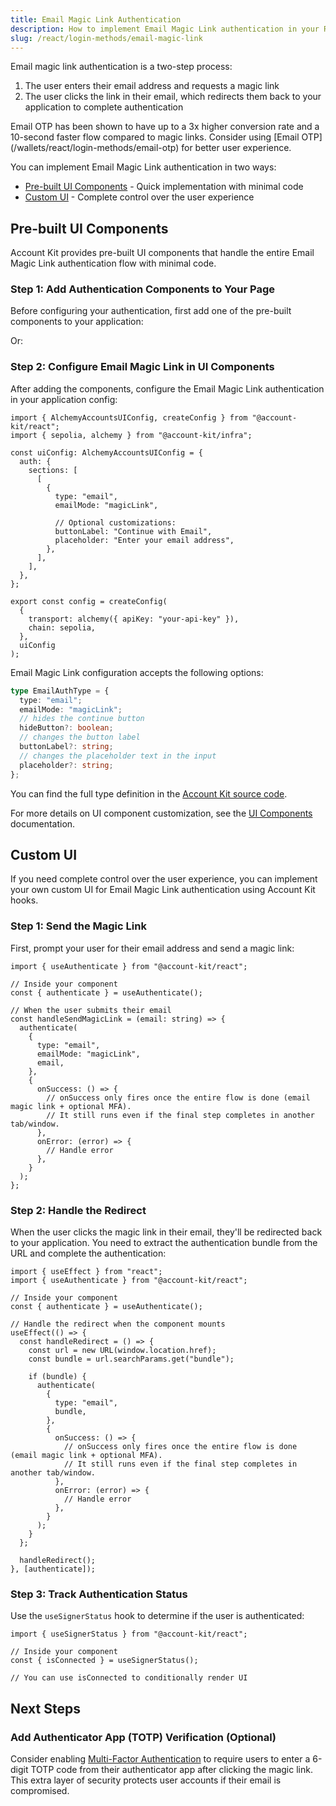 ```yaml
---
title: Email Magic Link Authentication
description: How to implement Email Magic Link authentication in your React app
slug: /react/login-methods/email-magic-link
---
```




Email magic link authentication is a two-step process:

1. The user enters their email address and requests a magic link
2. The user clicks the link in their email, which redirects them back to your application to complete authentication

<Tip>
  Email OTP has been shown to have up to a 3x higher conversion rate and a
  10-second faster flow compared to magic links. Consider using [Email
  OTP](/wallets/react/login-methods/email-otp) for better user experience.
</Tip>

You can implement Email Magic Link authentication in two ways:

- [Pre-built UI Components](#pre-built-ui-components) - Quick implementation with minimal code
- [Custom UI](#custom-ui) - Complete control over the user experience

## Pre-built UI Components

Account Kit provides pre-built UI components that handle the entire Email Magic Link authentication flow with minimal code.

### Step 1: Add Authentication Components to Your Page

Before configuring your authentication, first add one of the pre-built components to your application:

<Markdown src="../shared/modal-auth-example.mdx" />

Or:

<Markdown src="../shared/embedded-auth-example.mdx" />

### Step 2: Configure Email Magic Link in UI Components

After adding the components, configure the Email Magic Link authentication in your application config:

```tsx twoslash
import { AlchemyAccountsUIConfig, createConfig } from "@account-kit/react";
import { sepolia, alchemy } from "@account-kit/infra";

const uiConfig: AlchemyAccountsUIConfig = {
  auth: {
    sections: [
      [
        {
          type: "email",
          emailMode: "magicLink",

          // Optional customizations:
          buttonLabel: "Continue with Email",
          placeholder: "Enter your email address",
        },
      ],
    ],
  },
};

export const config = createConfig(
  {
    transport: alchemy({ apiKey: "your-api-key" }),
    chain: sepolia,
  },
  uiConfig
);
```

Email Magic Link configuration accepts the following options:

```ts
type EmailAuthType = {
  type: "email";
  emailMode: "magicLink";
  // hides the continue button
  hideButton?: boolean;
  // changes the button label
  buttonLabel?: string;
  // changes the placeholder text in the input
  placeholder?: string;
};
```

You can find the full type definition in the [Account Kit source code](https://github.com/alchemyplatform/aa-sdk/blob/main/account-kit/react/src/components/auth/types.ts).

For more details on UI component customization, see the [UI Components](/wallets/react/ui-components) documentation.

## Custom UI

If you need complete control over the user experience, you can implement your own custom UI for Email Magic Link authentication using Account Kit hooks.

### Step 1: Send the Magic Link

First, prompt your user for their email address and send a magic link:

```tsx twoslash
import { useAuthenticate } from "@account-kit/react";

// Inside your component
const { authenticate } = useAuthenticate();

// When the user submits their email
const handleSendMagicLink = (email: string) => {
  authenticate(
    {
      type: "email",
      emailMode: "magicLink",
      email,
    },
    {
      onSuccess: () => {
        // onSuccess only fires once the entire flow is done (email magic link + optional MFA).
        // It still runs even if the final step completes in another tab/window.
      },
      onError: (error) => {
        // Handle error
      },
    }
  );
};
```

### Step 2: Handle the Redirect

When the user clicks the magic link in their email, they'll be redirected back to your application. You need to extract the authentication bundle from the URL and complete the authentication:

```tsx twoslash
import { useEffect } from "react";
import { useAuthenticate } from "@account-kit/react";

// Inside your component
const { authenticate } = useAuthenticate();

// Handle the redirect when the component mounts
useEffect(() => {
  const handleRedirect = () => {
    const url = new URL(window.location.href);
    const bundle = url.searchParams.get("bundle");

    if (bundle) {
      authenticate(
        {
          type: "email",
          bundle,
        },
        {
          onSuccess: () => {
            // onSuccess only fires once the entire flow is done (email magic link + optional MFA).
            // It still runs even if the final step completes in another tab/window.
          },
          onError: (error) => {
            // Handle error
          },
        }
      );
    }
  };

  handleRedirect();
}, [authenticate]);
```

### Step 3: Track Authentication Status

Use the `useSignerStatus` hook to determine if the user is authenticated:

```tsx twoslash
import { useSignerStatus } from "@account-kit/react";

// Inside your component
const { isConnected } = useSignerStatus();

// You can use isConnected to conditionally render UI
```

## Next Steps

### Add Authenticator App (TOTP) Verification (Optional)

Consider enabling [Multi-Factor Authentication](/wallets/react/mfa/setup-mfa) to require users to enter a 6-digit TOTP code from their authenticator app after clicking the magic link. This extra layer of security protects user accounts if their email is compromised.
